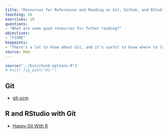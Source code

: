```yaml
---
title: "Resources for References and Reading on Git, Github, and RStudio"
teaching: 10
exercises: 10
questions:
- "What are some good resources for futher reading?"
objectives:
- "FIXME"
keypoints:
- "There's a lot to know about Git, and it's useful to know where to look for more detailed information"
source: Rmd
---
```


```r
source("../bin/chunk-options.R")
# knitr_fig_path("01-")
```

## Git

* [git-scm](https://git-scm.com/)

## R and RStudio with Git

* [Happy Git With R](https://happygitwithr.com)

